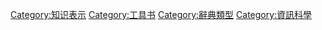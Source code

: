 [[Category:知识表示|Category:知识表示]]
[[Category:工具书|Category:工具书]]
[[Category:辭典類型|Category:辭典類型]]
[[Category:資訊科學|Category:資訊科學]]